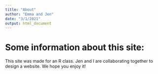 ```yaml
---
title: "About"
author: "Emma and Jen"
date: "3/1/2021"
output: html_document
---
```


# Some information about this site:

This site was made for an R class. Jen and I are collaborating together to design a website. We hope you enjoy it!
